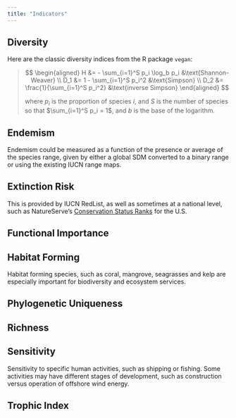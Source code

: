 ```yaml
---
title: "Indicators"
---
```


## Diversity

Here are the classic diversity indices from the R package `vegan`:

> $$
> \begin{aligned}
> H   &= - \sum_{i=1}^S p_i \log_b  p_i  &\text{Shannon-Weaver}  \\
> D_1 &= 1 - \sum_{i=1}^S p_i^2          &\text{Simpson}         \\
> D_2 &= \frac{1}{\sum_{i=1}^S p_i^2}    &\text{inverse Simpson}
> \end{aligned}
> $$
> 
> where $p_i$ is the proportion of species $i$, and $S$ is the number of species so that $\sum_{i=1}^S p_i = 1$, and $b$ is the base of the logarithm.

## Endemism

Endemism could be measured as a function of the presence or average of the species range, given by either a global SDM converted to a binary range or using the existing IUCN range maps.

## Extinction Risk

This is provided by IUCN RedList, as well as sometimes at a national level, such as NatureServe's [Conservation Status Ranks](https://www.natureserve.org/conservation-status-assessment) for the U.S.

## Functional Importance

## Habitat Forming

Habitat forming species, such as coral, mangrove, seagrasses and kelp are especially important for biodiversity and ecosystem services.

## Phylogenetic Uniqueness

## Richness

## Sensitivity

Sensitivity to specific human activities, such as shipping or fishing. Some activities may have different stages of development, such as construction versus operation of offshore wind energy.

## Trophic Index

